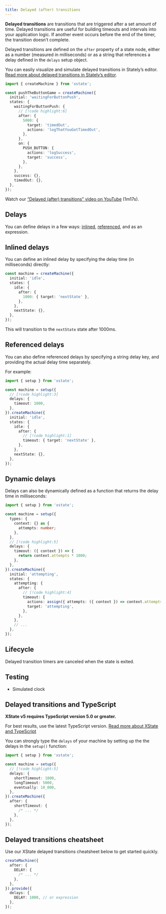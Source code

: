 ```yaml
---
title: Delayed (after) transitions
---
```



**Delayed transitions** are transitions that are triggered after a set amount of time. Delayed transitions are useful for building timeouts and intervals into your application logic. If another event occurs before the end of the timer, the transition doesn’t complete.

Delayed transitions are defined on the `after` property of a state node, either as a number (measured in milliseconds) or as a string that references a delay defined in the `delays` setup object.

<Callout>

You can easily visualize and simulate delayed transitions in Stately’s editor. [Read more about delayed transitions in Stately’s editor](/docs/editor-states-and-transitions/#delayed-after-transitions).

</Callout>

```ts
import { createMachine } from 'xstate';

const pushTheButtonGame = createMachine({
  initial: 'waitingForButtonPush',
  states: {
    waitingForButtonPush: {
      // [!code highlight:6]
      after: {
        5000: {
          target: 'timedOut',
          actions: 'logThatYouGotTimedOut',
        },
      },
      on: {
        PUSH_BUTTON: {
          actions: 'logSuccess',
          target: 'success',
        },
      },
    },
    success: {},
    timedOut: {},
  },
});
```

<EmbedMachine
  embedURL="https://stately.ai/registry/editor/embed/c447d996-cef1-421d-a422-8be695668764?mode=design&machineId=78c59862-fc40-4b1e-8f9c-42f1b2ddc410"
  title="Push the button game"
/>

<Callout>

Watch our [“Delayed (after) transitions” video on YouTube](https://www.youtube.com/watch?v=5RE_eazRhrw&list=PLvWgkXBB3dd4I_l-djWVU2UGPyBgKfnTQ&index=12) (1m17s).

</Callout>

## Delays

You can define delays in a few ways: [inlined](#inlined-delays), [referenced](#referenced-delays), and as an expression.

## Inlined delays

You can define an inlined delay by specifying the delay time (in milliseconds) directly:

```ts
const machine = createMachine({
  initial: 'idle',
  states: {
    idle: {
      after: {
        1000: { target: 'nextState' },
      },
    },
    nextState: {},
  },
});
```

This will transition to the `nextState` state after 1000ms.

## Referenced delays

You can also define referenced delays by specifying a string delay key, and providing the actual delay time separately.

For example:

```ts
import { setup } from 'xstate';

const machine = setup({
  // [!code highlight:3]
  delays: {
    timeout: 1000,
  },
}).createMachine({
  initial: 'idle',
  states: {
    idle: {
      after: {
        // [!code highlight:1]
        timeout: { target: 'nextState' },
      },
    },
    nextState: {},
  },
});
```

## Dynamic delays

Delays can also be dynamically defined as a function that returns the delay time in milliseconds:

```ts
import { setup } from 'xstate';

const machine = setup({
  types: {
    context: {} as {
      attempts: number;
    },
  },
  // [!code highlight:5]
  delays: {
    timeout: ({ context }) => {
      return context.attempts * 1000;
    },
  },
}).createMachine({
  initial: 'attempting',
  states: {
    attempting: {
      after: {
        // [!code highlight:4]
        timeout: {
          actions: assign({ attempts: ({ context }) => context.attempts + 1 }),
          target: 'attempting',
        },
      },
    },
    // ...
  },
});
```

## Lifecycle

Delayed transition timers are canceled when the state is exited.

## Testing

- Simulated clock

## Delayed transitions and TypeScript

<Callout>

**XState v5 requires TypeScript version 5.0 or greater.**

For best results, use the latest TypeScript version. [Read more about XState and TypeScript](typescript.mdx)

</Callout>

You can strongly type the `delays` of your machine by setting up the the delays in the `setup()` function:

```ts
import { setup } from 'xstate';

const machine = setup({
  // [!code highlight:5]
  delays: {
    shortTimeout: 1000,
    longTimeout: 5000,
    eventually: 10_000,
  },
}).createMachine({
  after: {
    shortTimeout: {
      /* ... */
    },
  },
});
```

## Delayed transitions cheatsheet

Use our XState delayed transitions cheatsheet below to get started quickly.

```ts
createMachine({
  after: {
    DELAY: {
      /* ... */
    },
  },
}).provide({
  delays: {
    DELAY: 1000, // or expression
  },
});
```
